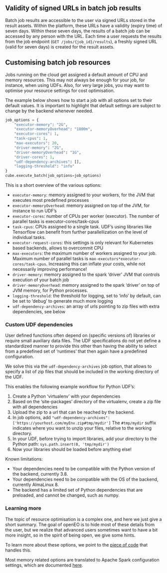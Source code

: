 ## Validity of signed URLs in batch job results

Batch job results are accessible to the user via signed URLs stored in the result assets. Within the platform,
these URLs have a validity (expiry time) of seven days. Within these seven days, the results of a batch job can be accessed
by any person with the URL. Each time a user requests the results from the job endpoint (`GET /jobs/{job_id}/results`),
a freshly signed URL (valid for seven days) is created for the result assets.

## Customising batch job resources

Jobs running on the cloud get assigned a default amount of CPU and memory resources. This
may not always be enough for your job, for instance, when using UDFs. Also, for very large jobs, you may want
to optimise your resource settings for cost optimisation.

The example below shows how to start a job with all options set to their default values. It is important to highlight
that default settings are subject to change by the backend whenever needed.

```python
job_options = {
    "executor-memory": "2G",
    "executor-memoryOverhead": "1800m",
    "executor-cores": 1,
    "task-cpus": 1,
    "max-executors": 20,
    "driver-memory": "2G",
    "driver-memoryOverhead": "1G",
    "driver-cores": 1,
    "udf-dependency-archives": [],
    "logging-threshold": "info"
}
cube.execute_batch(job_options=job_options)
```

This is a short overview of the various options:

- `executor-memory`: memory assigned to your workers, for the JVM that executes most predefined processes
- `executor-memoryOverhead`: memory assigned on top of the JVM, for instance to run UDF's
- `executor-cores`: number of CPUs per worker (executor). The number of parallel tasks is executor-cores/task-cpus
- `task-cpus`: CPUs assigned to a single task. UDF's using libraries like Tensorflow can benefit from further parallellization on the level of individual tasks.
- `executor-request-cores`: this settings is only relevant for Kubernetes based backends, allows to overcommit CPU
- `max-executors`: the maximum number of workers assigned to your job. Maximum number of parallel tasks is `max-executors*executor-cores/task-cpus`. Increasing this can inflate your costs, while not necessarily improving performance!
- `driver-memory`: memory assigned to the spark 'driver' JVM that controls execution of your batch job
- `driver-memoryOverhead`: memory assigned to the spark 'driver' on top of JVM memory, for Python processes.
- `logging-threshold`: the threshold for logging, set to 'info' by default, can be set to 'debug' to generate much more logging
- `udf-dependency-archives`: an array of urls pointing to zip files with extra dependencies, see below

### Custom UDF dependencies

User defined functions often depend on (specific versions of) libraries or require small auxiliary data files. The UDF specifications do not yet
define a standardized manner to provide this other than having the ability to select from a predefined set of 'runtimes' that then again have a predefined configuration.

We solve this via the `udf-dependency-archives` job option, that allows to specify a list of zip files that should be included in the working directory of the UDF.

This enables the following example workflow for Python UDF's:

1. Create a Python 'virtualenv' with your dependencies
2. Based on the 'site-packages' directory of the virtualenv, create a zip file with all dependencies
3. Upload the zip to a url that can be reached by the backend.
4. In job options, add  `"udf-dependency-archives": ['https://yourhost.com/myEnv.zip#tmp/mydir'] ` The `#tmp/mydir` suffix indicates where you want to unzip your files, relative to the working directory.
5. In your UDF, before trying to import libraries, add your directory to the Python path: `sys.path.insert(0, 'tmp/mydir')`
6. Now your libraries should be loaded before anything else!

Known limitations:

- Your dependencies need to be compatible with the Python version of the backend, currently 3.8.
- Your dependencies need to be compatible with the OS of the backend, currently AlmaLinux 8.
- The backend has a limited set of Python dependencies that are preloaded, and cannot be changed, such as numpy.


### Learning more

The topic of resource optimisation is a complex one, and here we just give a short summary. The goal of openEO is to hide most of these
details from the user, but we realize that advanced users sometimes want to have a bit more insight, so in the spirit of being open, we give some hints.

To learn more about these options, we point to the [piece of code](https://github.com/Open-EO/openeo-geopyspark-driver/blob/faf5d5364a82e870e42efd2a8aee9742f305da9f/openeogeotrellis/backend.py#L1213) that handles this.



Most memory related options are translated to Apache Spark configuration settings, which are documented [here](https://spark.apache.org/docs/3.3.1/configuration.html#application-properties).

